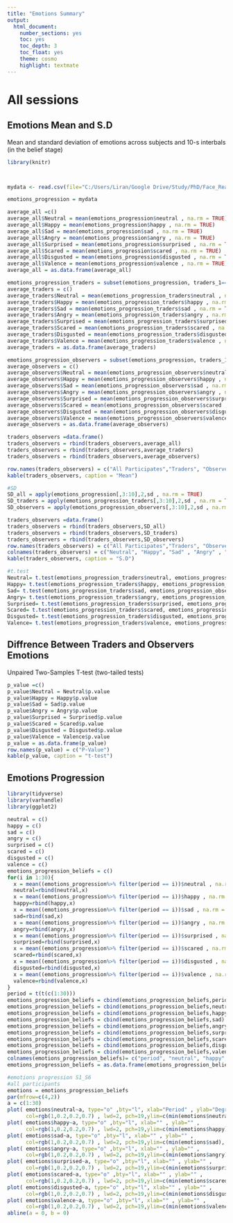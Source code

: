 ```yaml
---
title: "Emotions Summary"
output:
  html_document:
    number_sections: yes
    toc: yes
    toc_depth: 3
    toc_float: yes
    theme: cosmo
    highlight: textmate
---
```


# All sessions

## Emotions Mean and S.D
Mean and standard deviation of emotions across subjects and 10-s interbals (in the belief stage)
```r
library(knitr)



mydata <- read.csv(file="C:/Users/Liran/Google Drive/Study/PhD/Face_Reader/The_Experiment/Emotional_state_summery/emotional_progression_beliefs.csv", header=TRUE, sep=",")

emotions_progression = mydata

average_all =c()
average_all$Neutral = mean(emotions_progression$neutral , na.rm = TRUE)
average_all$Happy = mean(emotions_progression$happy , na.rm = TRUE)
average_all$Sad = mean(emotions_progression$sad , na.rm = TRUE)
average_all$Angry = mean(emotions_progression$angry , na.rm = TRUE)
average_all$Surprised = mean(emotions_progression$surprised , na.rm = TRUE)
average_all$Scared = mean(emotions_progression$scared , na.rm = TRUE)
average_all$Disgusted = mean(emotions_progression$disgusted , na.rm = TRUE)
average_all$Valence = mean(emotions_progression$valence , na.rm = TRUE)
average_all = as.data.frame(average_all)

emotions_progression_traders = subset(emotions_progression, traders_1==1)
average_traders = c()
average_traders$Neutral = mean(emotions_progression_traders$neutral , na.rm = TRUE)
average_traders$Happy = mean(emotions_progression_traders$happy , na.rm = TRUE)
average_traders$Sad = mean(emotions_progression_traders$sad , na.rm = TRUE)
average_traders$Angry = mean(emotions_progression_traders$angry , na.rm = TRUE)
average_traders$Surprised = mean(emotions_progression_traders$surprised , na.rm = TRUE)
average_traders$Scared = mean(emotions_progression_traders$scared , na.rm = TRUE)
average_traders$Disgusted = mean(emotions_progression_traders$disgusted , na.rm = TRUE)
average_traders$Valence = mean(emotions_progression_traders$valence , na.rm = TRUE)
average_traders = as.data.frame(average_traders)

emotions_progression_observers = subset(emotions_progression, traders_1==0)
average_observers = c()
average_observers$Neutral = mean(emotions_progression_observers$neutral , na.rm = TRUE)
average_observers$Happy = mean(emotions_progression_observers$happy , na.rm = TRUE)
average_observers$Sad = mean(emotions_progression_observers$sad , na.rm = TRUE)
average_observers$Angry = mean(emotions_progression_observers$angry , na.rm = TRUE)
average_observers$Surprised = mean(emotions_progression_observers$surprised , na.rm = TRUE)
average_observers$Scared = mean(emotions_progression_observers$scared , na.rm = TRUE)
average_observers$Disgusted = mean(emotions_progression_observers$disgusted , na.rm = TRUE)
average_observers$Valence = mean(emotions_progression_observers$valence , na.rm = TRUE)
average_observers = as.data.frame(average_observers)

traders_observers =data.frame()
traders_observers = rbind(traders_observers,average_all)
traders_observers = rbind(traders_observers,average_traders)
traders_observers = rbind(traders_observers,average_observers)

row.names(traders_observers) = c("All Participates","Traders", "Observers")
kable(traders_observers, caption = "Mean")

#SD
SD_all = apply(emotions_progression[,3:10],2,sd , na.rm = TRUE)
SD_traders = apply(emotions_progression_traders[,3:10],2,sd , na.rm = TRUE)
SD_observers = apply(emotions_progression_observers[,3:10],2,sd , na.rm = TRUE)

traders_observers =data.frame()
traders_observers = rbind(traders_observers,SD_all)
traders_observers = rbind(traders_observers,SD_traders)
traders_observers = rbind(traders_observers,SD_observers)
row.names(traders_observers) = c("All Participates","Traders", "Observers")
colnames(traders_observers) = c("Neutral", "Happy", "Sad" , "Angry" , "Surprised" , "Scared" , "Disgusted" ,"Valence")
kable(traders_observers, caption = "S.D")

#t.test
Neutral= t.test(emotions_progression_traders$neutral, emotions_progression_observers$neutral, alternative = "two.sided", var.equal = FALSE)
Happy= t.test(emotions_progression_traders$happy, emotions_progression_observers$happy, alternative = "two.sided", var.equal = FALSE)
Sad= t.test(emotions_progression_traders$sad, emotions_progression_observers$sad, alternative = "two.sided", var.equal = FALSE)
Angry= t.test(emotions_progression_traders$angry, emotions_progression_observers$angry, alternative = "two.sided", var.equal = FALSE)
Surprised= t.test(emotions_progression_traders$surprised, emotions_progression_observers$surprised, alternative = "two.sided", var.equal = FALSE)
Scared= t.test(emotions_progression_traders$scared, emotions_progression_observers$scared, alternative = "two.sided", var.equal = FALSE)
Disgusted= t.test(emotions_progression_traders$disgusted, emotions_progression_observers$disgusted, alternative = "two.sided", var.equal = FALSE)
Valence= t.test(emotions_progression_traders$valence, emotions_progression_observers$valence, alternative = "two.sided", var.equal = FALSE)


```

## Diffrence Between Traders and Observers Emotions
Unpaired Two-Samples T-test (two-tailed tests)
```r
p_value =c()
p_value$Neutral = Neutral$p.value
p_value$Happy = Happy$p.value
p_value$Sad = Sad$p.value
p_value$Angry = Angry$p.value
p_value$Surprised = Surprised$p.value
p_value$Scared = Scared$p.value
p_value$Disgusted = Disgusted$p.value
p_value$Valence = Valence$p.value
p_value = as.data.frame(p_value)
row.names(p_value) = c("P-Value")
kable(p_value, caption = "t-test")
```

## Emotions Progression

```r

library(tidyverse)
library(varhandle)
library(ggplot2)

neutral = c()
happy = c()
sad = c()
angry = c()
surprised = c()
scared = c()
disgusted = c()
valence = c()
emotions_progression_beliefs = c()
for(i in 1:30){
  x = mean((emotions_progression%>% filter(period == i))$neutral , na.rm = TRUE)
  neutral=rbind(neutral,x)
  x = mean((emotions_progression%>% filter(period == i))$happy , na.rm = TRUE)
  happy=rbind(happy,x)
  x = mean((emotions_progression%>% filter(period == i))$sad , na.rm = TRUE)
  sad=rbind(sad,x)
  x = mean((emotions_progression%>% filter(period == i))$angry , na.rm = TRUE)
  angry=rbind(angry,x)
  x = mean((emotions_progression%>% filter(period == i))$surprised , na.rm = TRUE)
  surprised=rbind(surprised,x)
  x = mean((emotions_progression%>% filter(period == i))$scared , na.rm = TRUE)
  scared=rbind(scared,x)
  x = mean((emotions_progression%>% filter(period == i))$disgusted , na.rm = TRUE)
  disgusted=rbind(disgusted,x)
  x = mean((emotions_progression%>% filter(period == i))$valence , na.rm = TRUE)
  valence=rbind(valence,x)
}
period = t(t(c(1:30)))
emotions_progression_beliefs = cbind(emotions_progression_beliefs,period)
emotions_progression_beliefs = cbind(emotions_progression_beliefs,neutral)
emotions_progression_beliefs = cbind(emotions_progression_beliefs,happy)
emotions_progression_beliefs = cbind(emotions_progression_beliefs,sad)
emotions_progression_beliefs = cbind(emotions_progression_beliefs,angry)
emotions_progression_beliefs = cbind(emotions_progression_beliefs,surprised)
emotions_progression_beliefs = cbind(emotions_progression_beliefs,scared)
emotions_progression_beliefs = cbind(emotions_progression_beliefs,disgusted)
emotions_progression_beliefs = cbind(emotions_progression_beliefs,valence)
colnames(emotions_progression_beliefs)= c("period", "neutral", "happy", "sad", "angry", "surprised", "scared", "disgusted","valence")
emotions_progression_beliefs = as.data.frame(emotions_progression_beliefs)

#emotions progression S1_S6  
#all participants
emotions = emotions_progression_beliefs
par(mfrow=c(4,2))
a = c(1:30)
plot( emotions$neutral~a, type="o" ,bty="l", xlab="Period" , ylab="Degree of Emotion" ,
      col=rgb(1,0.2,0.2,0.7) , lwd=2, pch=19,ylim=c(min(emotions$neutral), max(emotions$neutral)), main= "Neutral")
plot( emotions$happy~a, type="o" ,bty="l", xlab="" , ylab="" ,
      col=rgb(1,0.2,0.2,0.7) , lwd=2, pch=19,ylim=c(min(emotions$happy), max(emotions$happy)), main= "Happy")
plot( emotions$sad~a, type="o" ,bty="l", xlab="" , ylab="" ,
      col=rgb(1,0.2,0.2,0.7) , lwd=2, pch=19,ylim=c(min(emotions$sad), max(emotions$sad)), main= "Sad")
plot( emotions$angry~a, type="o" ,bty="l", xlab="" , ylab="" ,
      col=rgb(1,0.2,0.2,0.7) , lwd=2, pch=19,ylim=c(min(emotions$angry), max(emotions$angry)), main= "Angry")
plot( emotions$surprised~a, type="o" ,bty="l", xlab="" , ylab="" ,
      col=rgb(1,0.2,0.2,0.7) , lwd=2, pch=19,ylim=c(min(emotions$surprised), max(emotions$surprised)), main= "Surprised")
plot( emotions$scared~a, type="o" ,bty="l", xlab="" , ylab="" ,
      col=rgb(1,0.2,0.2,0.7) , lwd=2, pch=19,ylim=c(min(emotions$scared), max(emotions$scared)), main= "Scared")
plot( emotions$disgusted~a, type="o" ,bty="l", xlab="" , ylab="" ,
      col=rgb(1,0.2,0.2,0.7) , lwd=2, pch=19,ylim=c(min(emotions$disgusted), max(emotions$disgusted)), main= "Disgusted")
plot( emotions$valence~a, type="o" ,bty="l", xlab="" , ylab="" ,
      col=rgb(1,0.2,0.2,0.7) , lwd=2, pch=19,ylim=c(min(emotions$valence), max(emotions$valence)),main= "Valence")
abline(a = 0, b = 0)
```